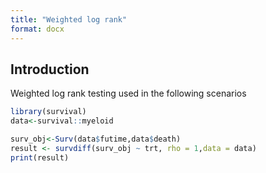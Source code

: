 ```yaml
---
title: "Weighted log rank"
format: docx
---
```


## Introduction

Weighted log rank testing used in the following scenarios

```r
library(survival)
data<-survival::myeloid
```

```r
surv_obj<-Surv(data$futime,data$death)
result <- survdiff(surv_obj ~ trt, rho = 1,data = data)
print(result)
```
